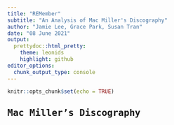 ```yaml
---
title: "REMember"
subtitle: "An Analysis of Mac Miller's Discography"
author: "Jamie Lee, Grace Park, Susan Tran"
date: "08 June 2021"
output: 
  prettydoc::html_pretty:
    theme: leonids
    highlight: github
editor_options: 
  chunk_output_type: console
---
```


```r
knitr::opts_chunk$set(echo = TRUE)
```

```{=html}
<style type = "text/css">
  body {
    font-family: "Inconsolata Black", monospace; }
  
  .cover {
      background-color: #F2F2F2;
      text-align: center;
  }
  
  .cover-card .author_name {
    color: #64bc9c;
    font-size: 3em; }
</style>
```
## Mac Miller's Discography
